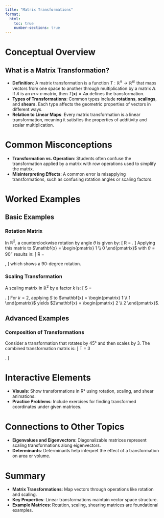 ```yaml
---
title: "Matrix Transformations"
format:
  html:
    toc: true
    number-sections: true
---
```


# Conceptual Overview
## What is a Matrix Transformation?
- **Definition**: A matrix transformation is a function $T: \mathbb{R}^n \rightarrow \mathbb{R}^m$ that maps vectors from one space to another through multiplication by a matrix $A$. If $A$ is an $m \times n$ matrix, then $T(\mathbf{x}) = A\mathbf{x}$ defines the transformation.
- **Types of Transformations**: Common types include **rotations**, **scalings**, and **shears**. Each type affects the geometric properties of vectors in different ways.
- **Relation to Linear Maps**: Every matrix transformation is a linear transformation, meaning it satisfies the properties of additivity and scalar multiplication.

# Common Misconceptions
- **Transformation vs. Operation**: Students often confuse the transformation applied by a matrix with row operations used to simplify the matrix.
- **Misinterpreting Effects**: A common error is misapplying transformations, such as confusing rotation angles or scaling factors.

# Worked Examples
## Basic Examples
### Rotation Matrix
In $\mathbb{R}^2$, a counterclockwise rotation by angle $\theta$ is given by:
\[
R = \begin{pmatrix} \cos \theta & -\sin \theta \\ \sin \theta & \cos \theta \end{pmatrix}.
\]
Applying this matrix to $\mathbf{x} = \begin{pmatrix} 1 \\ 0 \end{pmatrix}$ with $\theta = 90^\circ$ results in:
\[
R \mathbf{x} = \begin{pmatrix} 0 \\ 1 \end{pmatrix},
\]
which shows a 90-degree rotation.

### Scaling Transformation
A scaling matrix in $\mathbb{R}^2$ by a factor $k$ is:
\[
S = \begin{pmatrix} k & 0 \\ 0 & k \end{pmatrix}.
\]
For $k = 2$, applying $S$ to $\mathbf{x} = \begin{pmatrix} 1 \\ 1 \end{pmatrix}$ yields $2\mathbf{x} = \begin{pmatrix} 2 \\ 2 \end{pmatrix}$.

## Advanced Examples
### Composition of Transformations
Consider a transformation that rotates by 45° and then scales by 3. The combined transformation matrix is:
\[
T = 3 \times \begin{pmatrix} \cos(45^\circ) & -\sin(45^\circ) \\ \sin(45^\circ) & \cos(45^\circ) \end{pmatrix}.
\]

# Interactive Elements
- **Visuals**: Show transformations in R² using rotation, scaling, and shear animations.
- **Practice Problems**: Include exercises for finding transformed coordinates under given matrices.

# Connections to Other Topics
- **Eigenvalues and Eigenvectors**: Diagonalizable matrices represent scaling transformations along eigenvectors.
- **Determinants**: Determinants help interpret the effect of a transformation on area or volume.

# Summary
- **Matrix Transformations**: Map vectors through operations like rotation and scaling.
- **Key Properties**: Linear transformations maintain vector space structure.
- **Example Matrices**: Rotation, scaling, shearing matrices are foundational examples.
